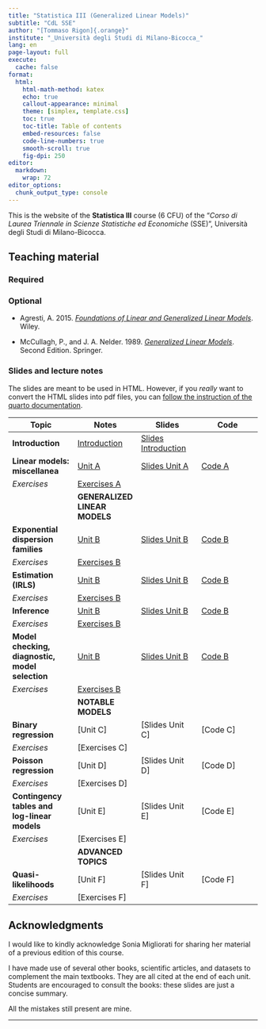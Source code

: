 ```yaml
---
title: "Statistica III (Generalized Linear Models)"
subtitle: "CdL SSE"
author: "[Tommaso Rigon]{.orange}"
institute: "_Università degli Studi di Milano-Bicocca_"
lang: en
page-layout: full
execute:
  cache: false
format:
  html:
    html-math-method: katex
    echo: true
    callout-appearance: minimal
    theme: [simplex, template.css]
    toc: true
    toc-title: Table of contents
    embed-resources: false
    code-line-numbers: true
    smooth-scroll: true
    fig-dpi: 250
editor: 
  markdown: 
    wrap: 72
editor_options: 
  chunk_output_type: console
---
```


This is the website of the **Statistica III** course (6 CFU) of the "*Corso di Laurea Triennale in Scienze Statistiche ed Economiche* (SSE)", Università degli Studi di Milano-Bicocca.

## Teaching material

### Required

    
### Optional 

- Agresti, A. 2015. [*Foundations of Linear and Generalized Linear Models*](https://www.wiley.com/en-us/Foundations+of+Linear+and+Generalized+Linear+Models-p-9781118730034). Wiley.

- McCullagh, P., and J. A. Nelder. 1989. [*Generalized Linear Models*](https://www.taylorfrancis.com/books/mono/10.1201/9780203753736/generalized-linear-models-mccullagh). Second Edition. Springer.

### Slides and lecture notes

The slides are meant to be used in HTML. However, if you *really* want
to convert the HTML slides into pdf files, you can [follow the
instruction of the quarto
documentation](https://quarto.org/docs/presentations/revealjs/presenting.html#print-to-pdf).

| Topic | Notes | Slides | Code |
|-------------------|------------------|------------------|------------------|
| **Introduction** | [Introduction](slides/un_intro.html) | [Slides Introduction](slides/un_intro_slides.html) |  |
| **Linear models: miscellanea** | [Unit A](slides/un_A.html) | [Slides Unit A](slides/un_A_slides.html) | [Code A](code/un_A.R) |
| *Exercises* | [Exercises A](exe/exe_A.html) |  |  |
| | **GENERALIZED LINEAR MODELS** | | |
| **Exponential dispersion families** | [Unit B](slides/un_B.html) | [Slides Unit B](slides/un_B_slides.html)| [Code B](code/un_B.R) |
| *Exercises* | [Exercises B](exe/exe_B.html) |  |  |
| **Estimation (IRLS)** | [Unit B](slides/un_B.html) | [Slides Unit B](slides/un_B_slides.html)| [Code B](code/un_B.R) |
| *Exercises* | [Exercises B](exe/exe_B.html) |  |  |
| **Inference** | [Unit B](slides/un_B.html) | [Slides Unit B](slides/un_B_slides.html)| [Code B](code/un_B.R) |
| *Exercises* | [Exercises B](exe/exe_B.html) |  |  |
| **Model checking, diagnostic, model selection** | [Unit B](slides/un_B.html) | [Slides Unit B](slides/un_B_slides.html)| [Code B](code/un_B.R) |
| *Exercises* | [Exercises B](exe/exe_B.html) |  |  |
| | **NOTABLE MODELS** | | |
| **Binary regression** | [Unit C] | [Slides Unit C] | [Code C] |
| *Exercises* | [Exercises C] |  |  |
| **Poisson regression** | [Unit D] | [Slides Unit D] | [Code D] |
| *Exercises* | [Exercises D] |  |  |
| **Contingency tables and log-linear models** | [Unit E] | [Slides Unit E] | [Code E] |
| *Exercises* | [Exercises E] |  |  |
| | **ADVANCED TOPICS** | | |
| **Quasi-likelihoods** | [Unit F] | [Slides Unit F] | [Code F] |
| *Exercises* | [Exercises F] |  |  |

<!-- ## Exam -->

<!-- #### Mock exam -->

<!-- An example of written examination is provided at [this link](exe/exe_exam.html).  -->

<!-- ## Prerequisites -->

<!-- Knowledge of the topics (i) linear algebra, (ii) linear models is highly recommended. -->

<!-- Knowledge of topics covered in the courses Probability and Statistics M -->

<!-- and Advanced Statistics M is also highly recommended. -->

## Acknowledgments

I would like to kindly acknowledge Sonia Migliorati for sharing her material of a previous edition of this course. 

I have made use of several other books, scientific articles, and
datasets to complement the main textbooks. They are all cited at the end
of each unit. Students are encouraged to consult the books: these slides
are just a concise summary.

All the mistakes still present are mine.

------------------------------------------------------------------------
